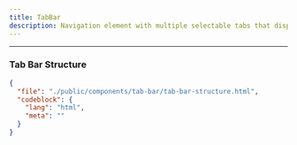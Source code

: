 ```yaml
---
title: TabBar
description: Navigation element with multiple selectable tabs that display different content sections.
---
```


<ComponentPreview name="tab-bar" />

---

### Tab Bar Structure

```json doc-gen:file
{
  "file": "./public/components/tab-bar/tab-bar-structure.html",
  "codeblock": {
    "lang": "html",
    "meta": ""
  }
}
```